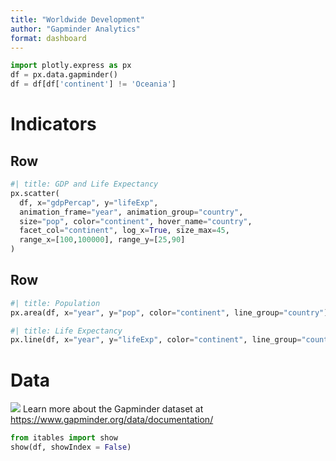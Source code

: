 ```yaml
---
title: "Worldwide Development"
author: "Gapminder Analytics"
format: dashboard
---
```


```python
import plotly.express as px
df = px.data.gapminder()
df = df[df['continent'] != 'Oceania']
```

# Indicators

## Row {height=60%}

```python
#| title: GDP and Life Expectancy
px.scatter(
  df, x="gdpPercap", y="lifeExp",
  animation_frame="year", animation_group="country",
  size="pop", color="continent", hover_name="country",
  facet_col="continent", log_x=True, size_max=45,
  range_x=[100,100000], range_y=[25,90]
)
```

## Row {height=40%}

```python
#| title: Population
px.area(df, x="year", y="pop", color="continent", line_group="country")
```


```python
#| title: Life Expectancy
px.line(df, x="year", y="lifeExp", color="continent", line_group="country")
```

# Data

![](https://jjallaire.github.io/gapminder-dashboard/gapminder.png) Learn more about the Gapminder dataset at <https://www.gapminder.org/data/documentation/>

```python
from itables import show
show(df, showIndex = False)
```
